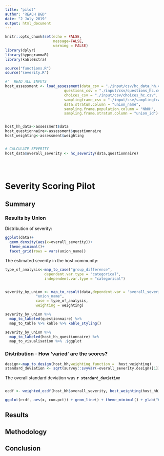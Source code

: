 ```yaml
---
title: "pilot"
author: "REACH BGD"
date: "2 July 2019"
output: html_document
---
```


```r

knitr::opts_chunk$set(echo = FALSE,
                      message=FALSE,
                      warning = FALSE)
library(dplyr)
library(hypegrammaR)
library(kableExtra)

source("functions.R")
source("severity.R")

#'  READ ALL INPUTS
host_assessment <- load_assessment(data_csv = "./input/csv/hc_data_hh.csv",
                           questions_csv = "./input/csv/questions_hc.csv" ,
                           choices_csv = "./input/csv/choices_hc.csv",
                           samplingframe_csv = "./input/csv/samplingframe.csv",
                           data.stratum.column = "union_name",
                           sampling.frame.population.column = "NbHH",
                           sampling.frame.stratum.column = "union_id")


host_hh_data<-assessment$data
host_questionnaire<-assessment$questionnaire
host_weighting<-assessment$weighting


# CALCULATE SEVERITY 
host_data$overall_severity <- hc_severity(data,questionnaire)


  
```







# Severity Scoring Pilot

## Summary

### Results by Union

Distribution of severity:

```r

ggplot(data)+
  geom_density(aes(x=overall_severity))+
  theme_minimal()+
  facet_grid(rows = vars(union_name))


```

The estimated severity in the host community:





```r
type_of_analysis<-map_to_case("group_difference",
                  dependent.var.type = "categorical",
                  independent.var.type = "categorical")


severity_by_union <- map_to_result(data,dependent.var = "overall_severity",
              "union_name",
              case = type_of_analysis,
              weighting = weighting)

severity_by_union %>%
  map_to_labeled(questionnaire) %>% 
  map_to_table %>% kable %>% kable_styling()

```


```r

severity_by_union %>%
  map_to_labeled(host_hh_questionnaire) %>% 
  map_to_visualisation %>% .$ggplot


```

### Distribution - How 'varied' are the scores?
```r
design<-map_to_design(host_hh,weighting_function =  host_weighting)
standard_deviation <- sqrt(survey::svyvar(~overall_severity,design)[1])
```
The overall standard deviation was <b> `r standard_deviation` </b>
```r



```

```r
ecdf <- weighted_ecdf(host_hh$overall_severity, host_weighting(host_hh))

ggplot(ecdf, aes(x, cum.pct)) + geom_line() + theme_minimal() + ylab("Cummulative probability") + xlab("Score")

```

## Results

## Methodology

## Conclusion



